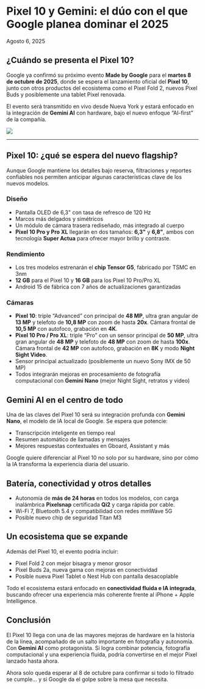 # Pixel 10 y Gemini: el dúo con el que Google planea dominar el 2025

Agosto 6, 2025

<div class='espacio'/>

## ¿Cuándo se presenta el Pixel 10?

Google ya confirmó su próximo evento **Made by Google** para el **martes 8 de octubre de 2025**, donde se espera el lanzamiento oficial del **Pixel 10**, junto con otros productos del ecosistema como el Pixel Fold 2, nuevos Pixel Buds y posiblemente una tablet Pixel renovada.

El evento será transmitido en vivo desde Nueva York y estará enfocado en la integración de **Gemini AI** con hardware, bajo el nuevo enfoque “AI-first” de la compañía.

![](/assets/blog-assets/GooglePixel10/Pixel10MadebyGoogle1.webp)

---
<div class='espacio'/>

## Pixel 10: ¿qué se espera del nuevo flagship?

Aunque Google mantiene los detalles bajo reserva, filtraciones y reportes confiables nos permiten anticipar algunas características clave de los nuevos modelos.

<div class='espacio'/>

### Diseño

- Pantalla OLED de 6,3" con tasa de refresco de 120 Hz
- Marcos más delgados y simétricos
- Un módulo de cámara trasera rediseñado, más integrado al cuerpo
- **Pixel 10 Pro y Pro XL** llegarán en dos tamaños: **6,3"** y **6,8"**, ambos con tecnología **Super Actua** para ofrecer mayor brillo y contraste.

<div class='espacio'/>

### Rendimiento

- Los tres modelos estrenarán el **chip Tensor G5**, fabricado por TSMC en 3nm
- **12 GB** para el Pixel 10 y **16 GB** para los Pixel 10 Pro/Pro XL
- Android 15 de fábrica con 7 años de actualizaciones garantizadas

<div class='espacio'/>

### Cámaras

- **Pixel 10**: triple “Advanced” con principal de **48 MP**, ultra gran angular de **13 MP** y telefoto de **10,8 MP** con zoom de hasta **20x**. Cámara frontal de **10,5 MP** con autofoco, grabación en **4K**.
- **Pixel 10 Pro / Pro XL**: triple “Pro” con un sensor principal de **50 MP**, ultra gran angular de **48 MP** y telefoto de **48 MP** con zoom de hasta **100x**. Cámara frontal de **42 MP** con autofoco, grabación en **8K** y modo **Night Sight Video**.
- Sensor principal actualizado (posiblemente un nuevo Sony IMX de 50 MP)
- Todos integrarán mejoras en procesamiento de fotografía computacional con **Gemini Nano** (mejor Night Sight, retratos y video)

<div class='espacio'/>

## Gemini AI en el centro de todo

Una de las claves del Pixel 10 será su integración profunda con **Gemini Nano**, el modelo de IA local de Google. Se espera que potencie:

- Transcripción inteligente en tiempo real
- Resumen automático de llamadas y mensajes
- Mejores respuestas contextuales en Gboard, Assistant y más

Google quiere diferenciar al Pixel 10 no solo por su hardware, sino por cómo la IA transforma la experiencia diaria del usuario.

<div class='espacio'/>

## Batería, conectividad y otros detalles

- Autonomía de **más de 24 horas** en todos los modelos, con carga inalámbrica **Pixelsnap** certificada **Qi2** y carga rápida por cable.
- Wi-Fi 7, Bluetooth 5.4 y compatibilidad con redes mmWave 5G
- Posible nuevo chip de seguridad Titan M3

<div class='espacio'/>

## Un ecosistema que se expande

Además del Pixel 10, el evento podría incluir:

- Pixel Fold 2 con mejor bisagra y menor grosor
- Pixel Buds 2a, nueva gama con mejoras en conectividad
- Posible nueva Pixel Tablet o Nest Hub con pantalla desacoplable

Todo el ecosistema estará enfocado en **conectividad fluida e IA integrada**, buscando ofrecer una experiencia más coherente frente al iPhone + Apple Intelligence.

<div class='espacio'/>

## Conclusión

El Pixel 10 llega con una de las mayores mejoras de hardware en la historia de la línea, acompañado de un salto importante en fotografía y autonomía. Con **Gemini AI** como protagonista. Si logra combinar potencia, fotografía computacional y una experiencia fluida, podría convertirse en el mejor Pixel lanzado hasta ahora.

Ahora solo queda esperar al 8 de octubre para confirmar si todo lo filtrado se cumple… y si Google da el golpe sobre la mesa que necesita.

<div class='espacio'/>
